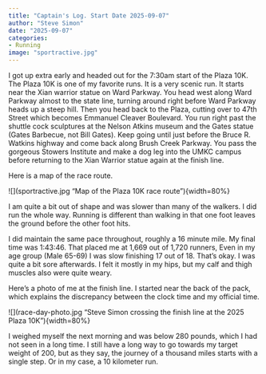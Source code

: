 ```yaml
---
title: "Captain's Log. Start Date 2025-09-07"
author: "Steve Simon"
date: "2025-09-07"
categories: 
- Running
image: "sportractive.jpg"
---
```


I got up extra early and headed out for the 7:30am start of the Plaza 10K. The Plaza 10K is one of my favorite runs. It is a very scenic run. It starts near the Xian warrior statue on Ward Parkway. You head west along Ward Parkway almost to the state line, turning around right before Ward Parkway heads up a steep hill. Then you head back to the Plaza, cutting over to 47th Street which becomes Emmanuel Cleaver Boulevard. You run right past the shuttle cock sculptures at the Nelson Atkins museum and the Gates statue (Gates Barbecue, not Bill Gates). Keep going until just before the Bruce R. Watkins highway and come back along Brush Creek Parkway. You pass the gorgeous Stowers Institute and make a dog leg into the UMKC campus before returning to the Xian Warrior statue again at the finish line.

Here is a map of the race route.

\![\](sportractive.jpg "Map of the Plaza 10K race route"){width=80%}

I am quite a bit out of shape and was slower than many of the walkers. I did run the whole way. Running is different than walking in that one foot leaves the ground before the other foot hits.

I did maintain the same pace throughout, roughly a 16 minute mile. My final time was 1:43:46. That placed me at 1,669 out of 1,720 runners, Even in my age group (Male 65-69) I was slow finishing 17 out of 18. That's okay. I was quite a bit sore afterwards. I felt it mostly in my hips, but my calf and thigh muscles also were quite weary.

Here's a photo of me at the finish line. I started near the back of the pack, which explains the discrepancy between the clock time and my official time.

\![\](race-day-photo.jpg "Steve Simon crossing the finish line at the 2025 Plaza 10K"){width=80%}

I weighed myself the next morning and was below 280 pounds, which I had not seen in a long time. I still have a long way to go towards my target weight of 200, but as they say, the journey of a thousand miles starts with a single step. Or in my case, a 10 kilometer run.

